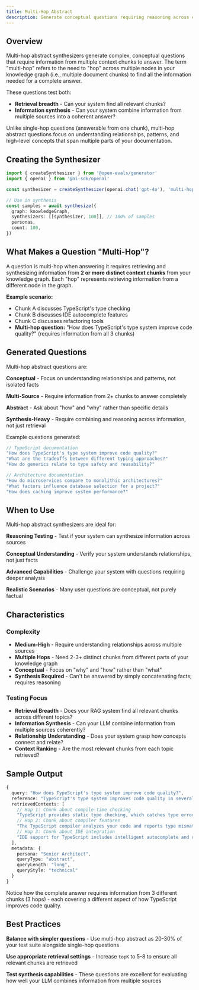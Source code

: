 ```yaml
---
title: Multi-Hop Abstract
description: Generate conceptual questions requiring reasoning across contexts
---
```


## Overview

Multi-hop abstract synthesizers generate complex, conceptual questions that require information from multiple context chunks to answer. The term "multi-hop" refers to the need to "hop" across multiple nodes in your knowledge graph (i.e., multiple document chunks) to find all the information needed for a complete answer.

These questions test both:
- **Retrieval breadth** - Can your system find all relevant chunks?
- **Information synthesis** - Can your system combine information from multiple sources into a coherent answer?

Unlike single-hop questions (answerable from one chunk), multi-hop abstract questions focus on understanding relationships, patterns, and high-level concepts that span multiple parts of your documentation.

## Creating the Synthesizer

```typescript
import { createSynthesizer } from '@open-evals/generator'
import { openai } from '@ai-sdk/openai'

const synthesizer = createSynthesizer(openai.chat('gpt-4o'), 'multi-hop-abstract')

// Use in synthesis
const samples = await synthesize({
  graph: knowledgeGraph,
  synthesizers: [[synthesizer, 100]], // 100% of samples
  personas,
  count: 100,
})
```

## What Makes a Question "Multi-Hop"?

A question is multi-hop when answering it requires retrieving and synthesizing information from **2 or more distinct context chunks** from your knowledge graph. Each "hop" represents retrieving information from a different node in the graph.

**Example scenario:**
- Chunk A discusses TypeScript's type checking
- Chunk B discusses IDE autocomplete features
- Chunk C discusses refactoring tools
- **Multi-hop question:** "How does TypeScript's type system improve code quality?" (requires information from all 3 chunks)

## Generated Questions

Multi-hop abstract questions are:

**Conceptual** - Focus on understanding relationships and patterns, not isolated facts

**Multi-Source** - Require information from 2+ chunks to answer completely

**Abstract** - Ask about "how" and "why" rather than specific details

**Synthesis-Heavy** - Require combining and reasoning across information, not just retrieval

Example questions generated:

```typescript
// TypeScript documentation
"How does TypeScript's type system improve code quality?"
"What are the tradeoffs between different typing approaches?"
"How do generics relate to type safety and reusability?"

// Architecture documentation
"How do microservices compare to monolithic architectures?"
"What factors influence database selection for a project?"
"How does caching improve system performance?"
```

## When to Use

Multi-hop abstract synthesizers are ideal for:

**Reasoning Testing** - Test if your system can synthesize information across sources

**Conceptual Understanding** - Verify your system understands relationships, not just facts

**Advanced Capabilities** - Challenge your system with questions requiring deeper analysis

**Realistic Scenarios** - Many user questions are conceptual, not purely factual

## Characteristics

### Complexity
- **Medium-High** - Require understanding relationships across multiple sources
- **Multiple Hops** - Need 2-3+ distinct chunks from different parts of your knowledge graph
- **Conceptual** - Focus on "why" and "how" rather than "what"
- **Synthesis Required** - Can't be answered by simply concatenating facts; requires reasoning

### Testing Focus
- **Retrieval Breadth** - Does your RAG system find all relevant chunks across different topics?
- **Information Synthesis** - Can your LLM combine information from multiple sources coherently?
- **Relationship Understanding** - Does your system grasp how concepts connect and relate?
- **Context Ranking** - Are the most relevant chunks from each topic retrieved?

## Sample Output

```typescript
{
  query: "How does TypeScript's type system improve code quality?",
  reference: "TypeScript's type system improves code quality in several ways: 1) It catches type-related errors at compile time rather than runtime, 2) It provides better IDE support through autocomplete and inline documentation, 3) It makes code more self-documenting through explicit types, and 4) It enables safer refactoring by catching breaking changes early.",
  retrievedContexts: [
    // Hop 1: Chunk about compile-time checking
    "TypeScript provides static type checking, which catches type errors during development...",
    // Hop 2: Chunk about compiler features
    "The TypeScript compiler analyzes your code and reports type mismatches...",
    // Hop 3: Chunk about IDE integration
    "IDE support for TypeScript includes intelligent autocomplete and refactoring tools..."
  ],
  metadata: {
    persona: "Senior Architect",
    queryType: "abstract",
    queryLength: "long",
    queryStyle: "technical"
  }
}
```

Notice how the complete answer requires information from 3 different chunks (3 hops) - each covering a different aspect of how TypeScript improves code quality.

## Best Practices

**Balance with simpler questions** - Use multi-hop abstract as 20-30% of your test suite alongside single-hop questions

**Use appropriate retrieval settings** - Increase `topK` to 5-8 to ensure all relevant chunks are retrieved

**Test synthesis capabilities** - These questions are excellent for evaluating how well your LLM combines information from multiple sources
